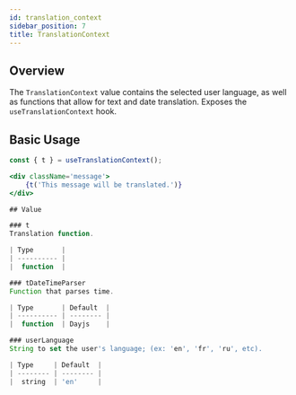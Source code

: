 ```yaml
---
id: translation_context
sidebar_position: 7
title: TranslationContext
---
```


## Overview

The `TranslationContext` value contains the selected user language, as well as functions that allow for text and date translation. Exposes the `useTranslationContext` hook.

## Basic Usage

```jsx
const { t } = useTranslationContext();

<div className='message'>
    {t('This message will be translated.')}
</div>

## Value

### t
Translation function.

| Type       |
| ---------- |
|  function  |

### tDateTimeParser
Function that parses time.

| Type       | Default  |
| ---------- | -------- |
|  function  | Dayjs    |

### userLanguage
String to set the user's language; (ex: 'en', 'fr', 'ru', etc).

| Type     | Default  |
| -------- | -------- |
|  string  | 'en'     |